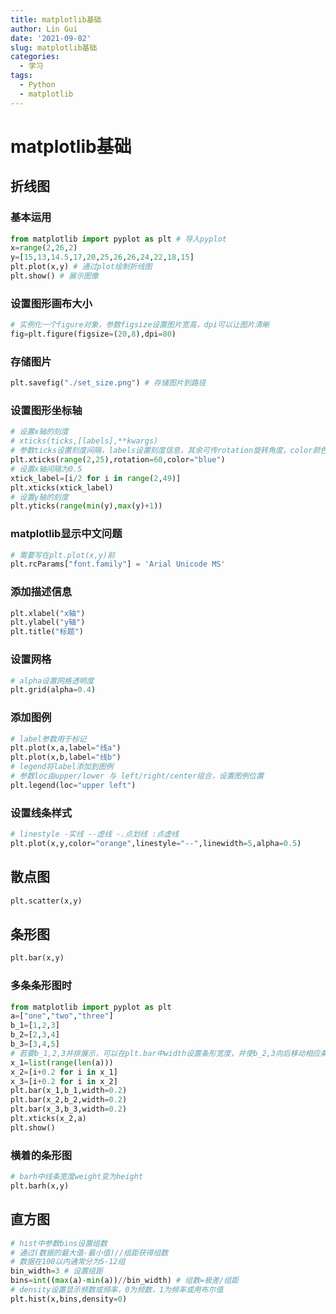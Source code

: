 ```yaml
---
title: matplotlib基础
author: Lin Gui
date: '2021-09-02'
slug: matplotlib基础
categories:
  - 学习
tags:
  - Python
  - matplotlib
---
```

# matplotlib基础

## 折线图

### 基本运用

```python
from matplotlib import pyplot as plt # 导入pyplot
x=range(2,26,2)
y=[15,13,14.5,17,20,25,26,26,24,22,18,15]
plt.plot(x,y) # 通过plot绘制折线图
plt.show() # 展示图像
```
### 设置图形画布大小

```python
# 实例化一个figure对象，参数figsize设置图片宽高，dpi可以让图片清晰
fig=plt.figure(figsize=(20,8),dpi=80)
```

### 存储图片

```python
plt.savefig("./set_size.png") # 存储图片到路径
```

### 设置图形坐标轴

```python
# 设置x轴的刻度
# xticks(ticks,[labels],**kwargs)
# 参数ticks设置刻度间隔，labels设置刻度信息，其余可传rotation旋转角度，color颜色
plt.xticks(range(2,25),rotation=60,color="blue")
# 设置x轴间隔为0.5
xtick_label=[i/2 for i in range(2,49)]
plt.xticks(xtick_label)
# 设置y轴的刻度
plt.yticks(range(min(y),max(y)+1))
```

### matplotlib显示中文问题

```python
# 需要写在plt.plot(x,y)前
plt.rcParams["font.family"] = 'Arial Unicode MS'
```

### 添加描述信息

```python
plt.xlabel("x轴")
plt.ylabel("y轴")
plt.title("标题")
```

### 设置网格

```python
# alpha设置网格透明度
plt.grid(alpha=0.4)
```

### 添加图例

```python
# label参数用于标记
plt.plot(x,a,label="线a")
plt.plot(x,b,label="线b")
# legend将label添加到图例
# 参数loc由upper/lower 与 left/right/center组合，设置图例位置
plt.legend(loc="upper left")
```

### 设置线条样式

```python
# linestyle -实线 --虚线 -.点划线 :点虚线
plt.plot(x,y,color="orange",linestyle="--",linewidth=5,alpha=0.5)
```

## 散点图

```python
plt.scatter(x,y)
```

## 条形图

```python
plt.bar(x,y)
```

### 多条条形图时

```python
from matplotlib import pyplot as plt
a=["one","two","three"]
b_1=[1,2,3]
b_2=[2,3,4]
b_3=[3,4,5]
# 若要b_1,2,3并排展示，可以在plt.bar中width设置条形宽度，并使b_2,3向后移动相应条形宽度，最后在plt.xticks中设置x轴刻度信息
x_1=list(range(len(a)))
x_2=[i+0.2 for i in x_1]
x_3=[i+0.2 for i in x_2]
plt.bar(x_1,b_1,width=0.2)
plt.bar(x_2,b_2,width=0.2)
plt.bar(x_3,b_3,width=0.2)
plt.xticks(x_2,a)
plt.show()
```



### 横着的条形图

```python
# barh中线条宽度weight变为height
plt.barh(x,y)
```

## 直方图

```python
# hist中参数bins设置组数
# 通过(数据的最大值-最小值)//组距获得组数
# 数据在100以内通常分为5-12组
bin_width=3 # 设置组距
bins=int((max(a)-min(a))//bin_width) # 组数=极差/组距
# density设置显示频数或频率，0为频数，1为频率或用布尔值
plt.hist(x,bins,density=0)

```

